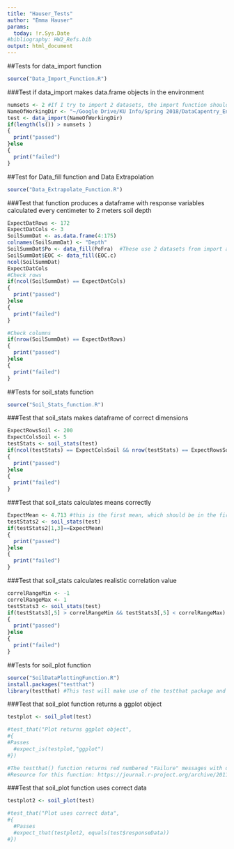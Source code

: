 ```yaml
---
title: "Hauser_Tests"
author: "Emma Hauser"
params:
  today: !r.Sys.Date
#bibliography: HW2_Refs.bib
output: html_document
---
```

##Tests for data_import function

```r
source("Data_Import_Function.R")
```

###Test if data_import makes data.frame objects in the environment 
```r
numsets <- 2 #If I try to import 2 datasets, the import function should bring in 2 new objects. There will be other objects in the enviroment that come with the function, but always more than the number of datasets.
NameOfWorkingDir <- "~/Google Drive/KU Info/Spring 2018/DataCapentry_EnvironmentalInformatics/hauser_finalProject"
test <- data_import(NameOfWorkingDir)
if(length(ls()) > numsets )
{
  print("passed")
}else
{
  print("failed")
}
```

##Test for Data_fill function and Data Extrapolation

```r
source("Data_Extrapolate_Function.R")
```

###Test that function produces a dataframe with response variables calculated every centimeter to 2 meters soil depth

```r
ExpectDatRows <- 172
ExpectDatCols <- 3
SoilSummDat <- as.data.frame(4:175)
colnames(SoilSummDat) <- "Depth"
SoilSummDat$Po <- data_fill(PoFra)  #These use 2 datasets from import above to make a new dataframe with interpolated values. There should be a column for each set of values in the dataframe. This tests that the data_fill function works correctly.
SoilSummDat$EOC <- data_fill(EOC.c)
ncol(SoilSummDat)
ExpectDatCols
#Check rows
if(ncol(SoilSummDat) == ExpectDatCols)
{
  print("passed")
}else
{
  print("failed")
}

#Check columns
if(nrow(SoilSummDat) == ExpectDatRows)
{
  print("passed")
}else
{
  print("failed")
}

```


##Tests for soil_stats function

```r
source("Soil_Stats_function.R")
```

###Test that soil_stats makes dataframe of correct dimensions
```r
ExpectRowsSoil <- 200
ExpectColsSoil <- 5
testStats <- soil_stats(test)
if(ncol(testStats) == ExpectColsSoil && nrow(testStats) == ExpectRowsSoil)
{
  print("passed")
}else
{
  print("failed")
}
```

###Test that soil_stats calculates means correctly

```r
ExpectMean <- 4.713 #this is the first mean, which should be in the first column of response variables, column 3, row 1
testStats2 <- soil_stats(test)
if(testStats2[1,3]==ExpectMean)
{
  print("passed")
}else
{
  print("failed")
}
```

###Test that soil_stats calculates realistic correlation value

```r
correlRangeMin <- -1
correlRangeMax <- 1
testStats3 <- soil_stats(test)
if(testStats3[,5] > correlRangeMin && testStats3[,5] < correlRangeMax)
{
  print("passed")
}else
{
  print("failed")
}
```


##Tests for soil_plot function

```r
source("SoilDataPlottingFunction.R")
install.packages("testthat")
library(testthat) #This test will make use of the testthat package and function, which is used for examining plot elements and expectations, particularly for graphs produced in ggplot2 
```


###Test that soil_plot function returns a ggplot object

```r
testplot <- soil_plot(test)

#test_that("Plot returns ggplot object",
#{
#Passes
  #expect_is(testplot,"ggplot")
#})

#The testthat() function returns red numbered "Failure" messages with description of the problem when expectation is not met. If the test passes, the function displays a green dot. 
#Resource for this function: https://journal.r-project.org/archive/2011/RJ-2011-002/RJ-2011-002.pdf
```


###Test that soil_plot function uses correct data

```r
testplot2 <- soil_plot(test)

#test_that("Plot uses correct data", 
#{
  #Passes
  #expect_that(testplot2, equals(test$responseData))
#})

```